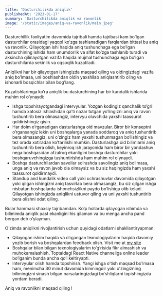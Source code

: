 ```yaml
---
title: 'Dasturchilikda aniqlik'
publishedAt: '2023-01-17'
summary: 'Dasturchilikda aniqlik va ravonlik'
image: '/static/images/aniq-va-ravonlik/main.jpeg'
---
```


Dasturchillik faoliyatim davomida tajribali hamda tajribasi kam bo’lgan dasturchilar orasidagi yaqqol ko’zga tashlanadigan farqlardan bittasi bu aniq va ravonlik. Qilayotgan ishi haqida aniq tushunchaga ega bo’lgan dasturchining ishida ham unumdorlik va sifat ko’zga tashlanib turadi va aksincha qilinayotgan vazifa haqida mujmal tushunchaga ega bo’lgan dasturchilarda sekinlik va oqsoqlik kuzatiladi.

Aniqlikni har bir qilayotgan ishingizda maqsad qiling va oldingizdagi vazifa aniq bo’lmasa, uni boshlashdan oldin yaxshilab aniqlashtirib oling va ishonarli bosqichlar bilan bog’lang.

Kuzatishlarimga ko’ra aniqlik bu dasturchining har bir kundalik ishlarida muhim rol o’ynaydi:

- Ishga topshirayotgandagi intervyular. Yozgan kodingiz qanchalik to’gri hamda xatosiz ishlashidan qa’ti nazar tutgan yo’lingizni aniq va ravon tushuntirib bera olmasangiz, intervyu oluvchida yaxshi taassurot qoldirishingiz qiyin.
- Har doim o’rganadigan dasturlashga oid mavzular. Biror bir konseptni o’rgansangiz lekin uni boshqalarga yanada soddaroq va aniq tushuntirib bera olmasangiz, uni o’zingiz ham yaxshi tushunmagan bo’lishingiz va tez orada xotiradan ko’tarilishi mumkin. Dasturlashga oid bilimlarni aniq tushuntirib bera olish, keyinroq ish jarayonida ham biror bir yondashuv nega boshqasidan afzalroq ekanligini boshqa dasturchilar yoki boshqaruvchingizga tushuntirishda ham muhim rol o’ynaydi.
- Boshqa dasturchilardan savollar so’rashda savolingiz aniq bo’lmasa, unga aniq va ravon javob ola olmaysiz va bu siz haqingizda ham yaxshi taassurot qoldirmaydi.
- Standup and kundalik video call yoki uchrashuvlar davomida qilayotgan yoki qilgan ishingizni aniq tasvirlab bera olmasangiz, bu siz qilgan ishga nisbatan boshqalarda ishonchsizlikni paydo bo’lishiga olib keladi. Qilayotgan ishingizda aniqlikni ustuvor qiling va uni yaxshi tushuntirib bera olishni odat qiling.

Bular hammasi shaxsiy tajribamdan. Ko’p hollarda qilayogan ishimda va bilimimda aniqlik past ekanligini his qilaman va bu menga ancha pand bergan deb o’ylayman.

O’zimda aniqlikni rivojlantirish uchun quyidagi odatlarni shakllantiryapman:

- Qilayogan ishim haqida va o’rgangan texnologiyalarim haqida davomiy yozib borish va boshqalardan feedback olish. Visit me at [my site](https://atabekov.com)
- Boshqalar bilan bilgan texnologiyalarim to’g’risida fikr almashish va muhokamalashish. Toptaldagi React Native channeliga online leader bo’lganim bunda ancha qo’l keltiryapti.
- Intervyular olish hamda topshirish. Yangi ishga o’tish maqsad bo’lmasa ham, menimcha 30 minut davomida kimningdir yoki o’zingizning bilimingizni sinash bilgan narsalaringizdagi bo’shliqlarni topishingizda yordam beradi.

Aniq va ravonlikni maqsad qiling !
